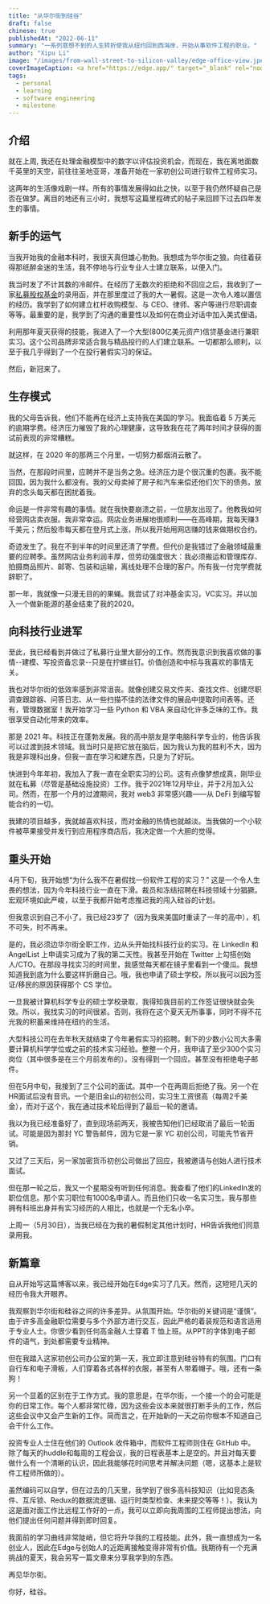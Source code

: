 ```yaml
---
title: "从华尔街到硅谷"
draft: false
chinese: true
publishedAt: "2022-06-11"
summary: "一系列意想不到的人生转折使我从纽约回到西海岸，开始从事软件工程的职业。"
author: "Xipu Li"
image: "/images/from-wall-street-to-silicon-valley/edge-office-view.jpeg"
coverImageCaption: <a href="https://edge.app/" target="_blank" rel="noopener noreferrer">Edge</a> 公司在圣地亚哥的办公室窗外风景. 与曼哈顿的高楼森林产生巨大反差.
tags:
  - personal
  - learning
  - software engineering
  - milestone
---
```


## 介绍
就在上周, 我还在处理金融模型中的数字以评估投资机会，而现在，我在离地面数千英里的天空，前往往圣地亚哥，准备开始在一家初创公司进行软件工程师实习。

这两年的生活像戏剧一样。所有的事情发展得如此之快，以至于我仍然怀疑自己是否在做梦。离目的地还有三小时，我想写这篇里程碑式的帖子来回顾下过去四年发生的事情。

## 新手的运气
当我开始我的金融本科时，我很天真但雄心勃勃。我想成为华尔街之狼。向往着获得那纸醉金迷的生活，我不停地与行业专业人士建立联系，以便入门。

我当时发了不计其数的冷邮件。在经历了无数次的拒绝和不回应之后，我收到了一家[私募股权基金](https://pouschinecook.com/)的录用函，并在那里度过了我的大一暑假。这是一次令人难以置信的经历。我学到了如何建立杠杆收购模型、与 CEO、律师、客户等进行尽职调查等等。最重要的是，我学到了沟通的重要性以及如何在商业对话中加入美式俚语。

利用那年夏天获得的技能，我进入了一个大型(800亿美元资产)信贷基金进行兼职实习。这个公司品牌非常适合我与精品投行的人们建立联系。一切都那么顺利，以至于我几乎得到了一个在投行暑假实习的保证。

然后，新冠来了。

## 生存模式
我的父母告诉我，他们不能再在经济上支持我在美国的学习。我面临着 5 万美元的逾期学费。经济压力摧毁了我的心理健康，这导致我在花了两年时间才获得的面试前表现的非常糟糕。

就这样，在 2020 年的那两三个月里，一切努力都烟消云散了。

当然，在那段时间里，应聘并不是当务之急。经济压力是个很沉重的包裹。我不能回国，因为我什么都没有。我的父母卖掉了房子和汽车来偿还他们欠下的债务。放弃的念头每天都在困扰着我。

命运是一件非常有趣的事情。就在我快要崩溃之前，一位朋友出现了。他教我如何经营网店卖衣服。我非常幸运。网店业务进展地很顺利——在高峰期，我每天赚3千美元；然后股市每天都在登月式上涨，所以我开始用网店赚的钱来做期权合约。

奇迹发生了。我在不到半年的时间里还清了学费。但代价是我错过了金融领域最重要的应聘季。虽然网店业务利润丰厚，但劳动强度很大：我必须搬运和管理库存、拍摄商品照片、邮寄、包装和运输，离线处理不合理的客户。所有我一付完学费就辞职了。

那一年，我就像一只漫无目的的果蝇。我尝试了对冲基金实习，VC实习。并以加入一个做新能源的基金结束了我的2020。


## 向科技行业进军
至此，我已经看到并做过了私募行业里大部分的工作。然而我意识到我喜欢做的事情--建模、写投资备忘录--只是在拧螺丝钉。价值创造和中标与我喜欢的事情无关。

我也对华尔街的低效率感到非常沮丧。就像创建交易文件夹、查找文件、创建尽职调查跟踪器、问答日志、从一些扫描不佳的法律文件的展品中提取时间表等。还有，管理数据室！我开始学习一些 Python 和 VBA 来自动化许多乏味的工作。我很享受自动化带来的效率。

那是 2021 年。科技正在蓬勃发展。我的高中朋友是学电脑科学专业的，他告诉我可以过渡到技术领域。我当时只是把它放在脑后，因为我认为我的胜利不大，因为我是非理科出身。但我一直在学习和建东西，只是为了好玩。

快进到今年年初，我加入了我一直在全职实习的公司。这有点像梦想成真，刚毕业就在私募（尽管是基础设施投资）工作。我于2021年12月毕业，并于2月加入公司。然而，在那一个月的过渡期间，我对 web3 非常感兴趣——从 DeFi 到编写智能合约的一切。

我建的项目越多，我就越喜欢科技，而对金融的热情也就越淡。当我做的一个小软件被苹果接受并发行到应用程序商店后，我决定做一个大胆的觉得。


## 重头开始
4月下旬，我开始想“为什么我不在暑假找一份软件工程的实习？” 这是一个令人生畏的想法，因为今年科技行业一直在下滑。裁员和冻结招聘在科技领域十分猖獗。宏观环境如此严峻，以至于我都开始考虑推迟我的闯入硅谷的计划。

但我意识到自己不小了。我已经23岁了（因为我来美国时重读了一年的高中），机不可失，时不再来。

是的，我必须边华尔街全职工作，边从头开始找科技行业的实习。在 LinkedIn 和 AngelList 上申请实习成为了我的第二天性。我甚至开始在 Twitter 上勾搭创始人/CTO。在那段寻找实习的时间里，我感觉每天都在镜子里看到一个傻瓜。我想知道我到底为什么要这样折磨自己。哦，我也申请了硕士学校，所以我可以因为签证/移民的原因获得那个 CS 学位。

一旦我被计算机科学专业的硕士学校录取，我得知我目前的工作签证很快就会失效。所以，我找实习的时间很紧。否则，我将在这个夏天无所事事，同时不得不花光我的积蓄来维持在纽约的生活。

大型科技公司在去年秋天就结束了今年暑假实习的招聘。剩下的少数小公司大多需要计算机科学学位或之前的技术实习经验。整整一个月，我申请了至少300个实习岗位（其中很多是在三个月前发布的）。没有得到一个回应。甚至没有拒绝电子邮件。

但在5月中旬，我接到了三个公司的面试。其中一个在两周后拒绝了我。另一个在HR面试后没有音讯。一个是旧金山的初创公司，实习生工资很高（每周2千美金），而对于这个，我在通过技术轮后得到了最后一轮的邀请。

我以为我已经准备好了，直到现场前两天，我被告知他们已经取消了最后一轮面试。可能是因为那封 YC 警告邮件，因为它是一家 YC 初创公司，可能先节省开销。

又过了三天后，另一家加密货币初创公司做出了回应，我被邀请与创始人进行技术面试。

但在那一轮之后，我又一个星期没有听到任何消息。我查看了他们的LinkedIn发的职位信息。那个实习职位有1000名申请人。而且他们只收一名实习生。我与那些拥有科班出身并有实习经历的人相比，也就是一个无名小卒。

上周一（5月30日），当我已经在为我的暑假制定其他计划时，HR告诉我他们同意录用我。

## 新篇章

自从开始写这篇博客以来，我已经开始在Edge实习了几天。然而，这短短几天的经历令我大开眼界。

我观察到华尔街和硅谷之间的许多差异。从氛围开始。华尔街的关键词是“谨慎”。由于许多高金融职位需要与多个外部方进行交互，因此严格的着装规范和语言适用于专业人士。你很少看到任何高金融人士穿着 T 恤上班。从PPT的字体到电子邮件的语气，到处都需要专业精神。

但在我踏入这家初创公司办公室的第一天，我立即注意到硅谷特有的氛围。门口有自行车和电子滑板，人们穿着各式各样的衣服，甚至有人带着帽子。哦，还有一条狗！

另一个显着的区别在于工作方式。我的意思是，在华尔街，一个接一个的会可能是你的日常工作。每个人都非常忙碌，因为这些会议本来就很打断手头的工作，然后这些会议中又会产生新的工作。简而言之，在开始新的一天之前你根本不知道自己会干什么工作。

投资专业人士住在他们的 Outlook 收件箱中，而软件工程师则住在 GitHub 中。除了每天的huddle和每周的工程会议，我的日程表基本上是空的。并且对每天要做什么有一个清晰的认识，因此我能够花时间思考并解决问题（嗯，这基本上是软件工程师所做的）。

虽然编码可以自学，但在过去的几天里，我学到了很多高科技知识（比如竞态条件、互斥锁、Redux的数据流逻辑、运行时类型检查、未来提交等等！）。我认为这是面对面工作比远程工作好的一点，我可以立即向我周围的工程师提出想法，向他们提出任何问题并得到即时回复。

我面前的学习曲线非常陡峭，但它将升华我的工程技能。此外，我一直想成为一名创业人，因此在Edge与创始人的近距离接触变得非常有价值。我期待有一个充满挑战的夏天，我会另写一篇文章来分享我学到的东西。

再见华尔街。

你好，硅谷。